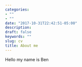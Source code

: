 ```yaml
---
categories:
- ""
- ""
date: "2017-10-31T22:42:51-05:00"
description: 
draft: false
keywords: ""
slug: cv
title: About me
---
```


Hello my name is Ben